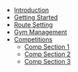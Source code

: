 - [Introduction](/)
- [Getting Started](/getting-started)
- [Route Setting](/route-setting)
- [Gym Management](/gym-management)
- [Competitions](/competitions)
  - [Comp Section 1](/competitions)
  - [Comp Section 2](/competitions)
  - [Comp Section 3](/competitions)
